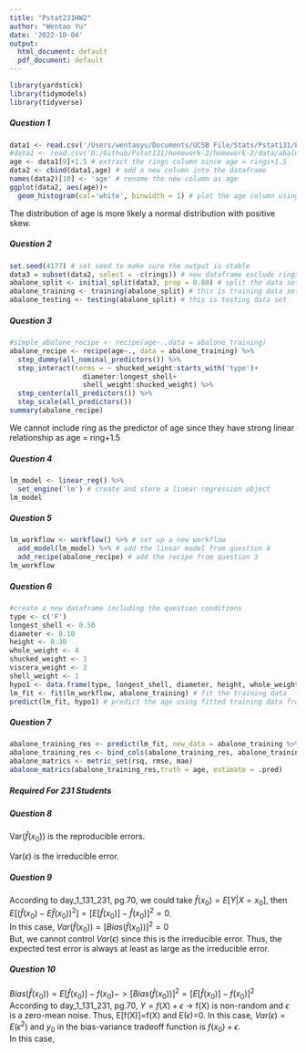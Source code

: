 ```yaml
---
title: "Pstat231HW2"
author: "Wentao Yu"
date: '2022-10-04'
output:
  html_document: default
  pdf_document: default
---
```

```r
library(yardstick)
library(tidymodels)
library(tidyverse)
```

##### Question 1
```r
data1 <- read.csv('/Users/wentaoyu/Documents/UCSB File/Stats/Pstat131/Pstat131/homework-2/homework-2/data/abalone.csv') # import dataset
#data1 <- read.csv('D:/Github/Pstat131/homework-2/homework-2/data/abalone.csv')
age <- data1[9]+1.5 # extract the rings column since age = rings+1.5
data2 <- cbind(data1,age) # add a new column into the dataframe
names(data2)[10] <- 'age' # rename the new column as age
ggplot(data2, aes(age))+
  geom_histogram(col='white', binwidth = 1) # plot the age column using histogram to make it access.
```
The distribution of age is more likely a normal distribution with positive skew.

##### Question 2
```r
set.seed(4177) # set seed to make sure the output is stable
data3 = subset(data2, select = -c(rings)) # new dataframe exclude rings
abalone_split <- initial_split(data3, prop = 0.80) # split the data set, then what is the appropriate percentage, may need a new data set since we cannot include rings and age????
abalone_training <- training(abalone_split) # this is training data set
abalone_testing <- testing(abalone_split) # this is testing data set
```

##### Question 3
```r
#simple_abalone_recipe <- recipe(age~.,data = abalone_training)
abalone_recipe <- recipe(age~., data = abalone_training) %>%
  step_dummy(all_nominal_predictors()) %>%
  step_interact(terms = ~ shucked_weight:starts_with('type')+
                  diameter:longest_shell+
                  shell_weight:shucked_weight) %>%
  step_center(all_predictors()) %>%
  step_scale(all_predictors())
summary(abalone_recipe)
```
We cannot include ring as the predictor of age since they have strong linear relationship as age = ring+1.5

##### Question 4
```r
lm_model <- linear_reg() %>%
  set_engine('lm') # create and store a linear regression object
lm_model
```

##### Question 5
```r
lm_workflow <- workflow() %>% # set up a new workflow
  add_model(lm_model) %>% # add the linear model from question 4
  add_recipe(abalone_recipe) # add the recipe from question 3
lm_workflow
```

##### Question 6
```r
#create a new dataframe including the question conditions
type <- c('F')
longest_shell <- 0.50
diameter <- 0.10
height <- 0.30
whole_weight <- 4
shucked_weight <- 1
viscera_weight <- 2
shell_weight <- 1
hypo1 <- data.frame(type, longest_shell, diameter, height, whole_weight, shucked_weight, viscera_weight, shell_weight)
lm_fit <- fit(lm_workflow, abalone_training) # fit the training data
predict(lm_fit, hypo1) # predict the age using fitted training data from a new dataframe
```
##### Question 7
```r
abalone_training_res <- predict(lm_fit, new_data = abalone_training %>% select(-age))
abalone_training_res <- bind_cols(abalone_training_res, abalone_training %>% select(age))
abalone_matrics <- metric_set(rsq, rmse, mae)
abalone_matrics(abalone_training_res,truth = age, estimate = .pred)
```


##### Required For 231 Students
##### Question 8
Var($\hat{f}(x_0)$) is the reproducible errors.

Var($\epsilon$) is the irreducible error. 

##### Question 9
According to day_1_131_231, pg.70, we could take $\hat{f}(x_0)=E[Y|X=x_0]$, then $E[(\hat{f}(x_0)-E\hat{f}(x_0))^2]=[E[\hat{f}(x_0)]-\hat{f}(x_0)]^2=0$.\
In this case, $Var(\hat{f}(x_0))=[Bias(\hat{f}(x_0))]^2=0$\
But, we cannot control $Var(\epsilon)$ since this is the irreducible error. Thus, the expected test error is always at least as large as the irreducible error.

##### Question 10
$Bias(\hat{f}(x_0))=E[\hat{f}(x_0)]-f(x_0) -> [Bias(\hat{f}(x_0))]^2=[E[\hat{f}(x_0)]-f(x_0)]^2$\
According to day_1_131_231, pg.70, $Y=f(X)+\epsilon$ -> f(X) is non-random and $\epsilon$ is a zero-mean noise. Thus, E[f(X)]=f(X) and E($\epsilon$)=0. In this case, $Var(\epsilon)=E(\epsilon^2)$ and $y_0$ in the bias-variance tradeoff function is $f(x_0)+\epsilon$. \
\begin{equation*}
\begin{split}
E[(y_0-\hat{f}(x_0)^2] &= E[(f(x_0)+\epsilon+\hat{f}(x_0))^2]\\
                       &= E[f(x_0)-\hat{f}(x_0)^2]+E[\epsilon^2]+2E[(f(x_0)-\hat{f}(x_0))]E[\epsilon]\\
                       &= E[f(x_0)-\hat{f}(x_0)^2]+Var(\epsilon)
\end{split}
\end{equation*}
\begin{equation*}
\begin{split}
E[f(x_0)-\hat{f}(x_0)^2] &= E[((f(x_0)-E[\hat{f}(x_0)])-(\hat{f}(x_0)-E[\hat{f}(x_0)]))^2]\\
                         &= E[(E[\hat{f}(x_0)]-f(x_0))^2]+E[(\hat{f}(x_0)-E[\hat{f}(x_0)])^2]\\
                         &  -2E[(f(x_0)-E[\hat{f}(x_0)])(\hat{f}(x_0)-E[\hat{f}(x_0)])]\\
                         &= (E[\hat{f}(x_0)]-f(x_0))^2+E[(\hat{f}(x_0)-E[\hat{f}(x_0)])^2]\\
                         &  -2(f(x_0)-E[\hat{f}(x_0)])E[(\hat{f}(x_0)-E[\hat{f}(x_0)])]\\
                         &= (E[\hat{f}(x_0)]-f(x_0))^2+E[(\hat{f}(x_0)-E[\hat{f}(x_0)])^2]\\
                         &  -2(f(x_0)-E[\hat{f}(x_0)])(E[\hat{f}(x_0)]-E[\hat{f}(x_0)])\\
                         &= (E[\hat{f}(x_0)]-f(x_0))^2+E[(\hat{f}(x_0)-E[\hat{f}(x_0)])^2]\\
                         &= [bias(\hat{f}(x_0))]^2 + Var(\hat{f}(x_0))
\end{split}
\end{equation*}
In this case,
\begin{equation*}
\begin{split}
E[(y_0-\hat{f}(x_0)^2] &= E[(f(x_0)+\epsilon+\hat{f}(x_0))^2]\\
                       &= E[f(x_0)-\hat{f}(x_0)^2]+E[\epsilon^2]+2E[(f(x_0)-\hat{f}(x_0))]E[\epsilon]\\
                       &= E[f(x_0)-\hat{f}(x_0)^2]+Var(\epsilon)\\
                       &= [bias(\hat{f}(x_0))]^2 + Var(\hat{f}(x_0))+Var(\epsilon)
\end{split}
\end{equation*}










